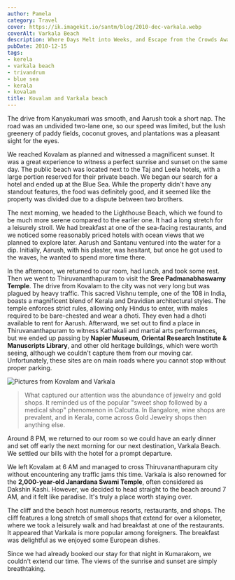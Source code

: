 ```yaml
---
author: Pamela
category: Travel
cover: https://ik.imagekit.io/santm/blog/2010-dec-varkala.webp
coverAlt: Varkala Beach
description: Where Days Melt into Weeks, and Escape from the Crowds Awaits
pubDate: 2010-12-15
tags:
- kerela
- varkala beach
- trivandrum
- blue sea
- kerala
- kovalam
title: Kovalam and Varkala beach
---
```



The drive from Kanyakumari was smooth, and Aarush took a short nap. The road was an undivided two-lane one, so our speed was limited, but the lush greenery of paddy fields, coconut groves, and plantations was a pleasant sight for the eyes.

We reached Kovalam as planned and witnessed a magnificent sunset. It was a great experience to witness a perfect sunrise and sunset on the same day. The public beach was located next to the Taj and Leela hotels, with a large portion reserved for their private beach. We began our search for a hotel and ended up at the Blue Sea. While the property didn't have any standout features, the food was definitely good, and it seemed like the property was divided due to a dispute between two brothers.

The next morning, we headed to the Lighthouse Beach, which we found to be much more serene compared to the earlier one. It had a long stretch for a leisurely stroll. We had breakfast at one of the sea-facing restaurants, and we noticed some reasonably priced hotels with ocean views that we planned to explore later. Aarush and Santanu ventured into the water for a dip. Initially, Aarush, with his plaster, was hesitant, but once he got used to the waves, he wanted to spend more time there.

In the afternoon, we returned to our room, had lunch, and took some rest. Then we went to Thiruvananthapuram to visit the **Sree Padmanabhaswamy Temple**. The drive from Kovalam to the city was not very long but was plagued by heavy traffic. This sacred Vishnu temple, one of the 108 in India, boasts a magnificent blend of Kerala and Dravidian architectural styles. The temple enforces strict rules, allowing only Hindus to enter, with males required to be bare-chested and wear a dhoti. They even had a dhoti available to rent for Aarush. Afterward, we set out to find a place in Thiruvananthapuram to witness Kathakali and martial arts performances, but we ended up passing by **Napier Museum**, **Oriental Research Institute & Manuscripts Library**, and other old heritage buildings, which were worth seeing, although we couldn't capture them from our moving car. Unfortunately, these sites are on main roads where you cannot stop without proper parking. 

<Image src={pic1} alt="Pictures from Kovalam and Varkala"/>

> What captured our attention was the abundance of jewelry and gold shops. It reminded us of the popular "sweet shop followed by a medical shop" phenomenon in Calcutta. In Bangalore, wine shops are prevalent, and in Kerala,  come across Gold Jewelry shops then anything else.

Around 8 PM, we returned to our room so we could have an early dinner and set off early the next morning for our next destination, Varkala Beach. We settled our bills with the hotel for a prompt departure.

We left Kovalam at 6 AM and managed to cross Thiruvananthapuram city without encountering any traffic jams this time. Varkala is also renowned for the **2,000-year-old Janardana Swami Temple**, often considered as Dakshin Kashi. However, we decided to head straight to the beach around 7 AM, and it felt like paradise. It's truly a place worth staying over. 

The cliff and the beach host numerous resorts, restaurants, and shops. The cliff features a long stretch of small shops that extend for over a kilometer, where we took a leisurely walk and had breakfast at one of the restaurants. It appeared that Varkala is more popular among foreigners. The breakfast was delightful as we enjoyed some European dishes.

Since we had already booked our stay for that night in Kumarakom, we couldn't extend our time. The views of the sunrise and sunset are simply breathtaking.